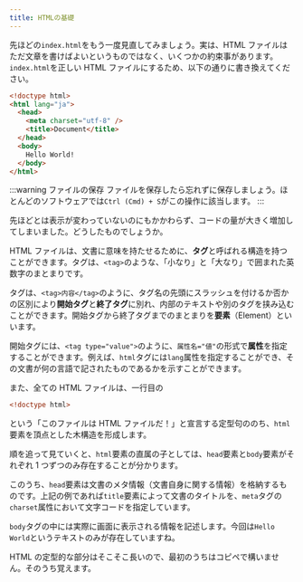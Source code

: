 ```yaml
---
title: HTMLの基礎
---
```


先ほどの`index.html`をもう一度見直してみましょう。実は、HTML ファイルはただ文章を書けばよいというものではなく、いくつかの約束事があります。`index.html`を正しい HTML ファイルにするため、以下の通りに書き換えてください。

```html title="index.html"
<!doctype html>
<html lang="ja">
  <head>
    <meta charset="utf-8" />
    <title>Document</title>
  </head>
  <body>
    Hello World!
  </body>
</html>
```

:::warning ファイルの保存
ファイルを保存したら忘れずに保存しましょう。ほとんどのソフトウェアでは`Ctrl (Cmd) + S`がこの操作に該当します。
:::

先ほどとは表示が変わっていないのにもかかわらず、コードの量が大きく増加してしまいました。どうしたものでしょうか。

HTML ファイルは、文書に意味を持たせるために、**タグ**と呼ばれる構造を持つことができます。タグは、`<tag>`のような、「小なり」と「大なり」で囲まれた英数字のまとまりです。

タグは、`<tag>内容</tag>`のように、タグ名の先頭にスラッシュを付けるか否かの区別により**開始タグ**と**終了タグ**に別れ、内部のテキストや別のタグを挟み込むことができます。開始タグから終了タグまでのまとまりを**要素**（Element）といいます。

開始タグには、`<tag type="value">`のように、`属性名="値"`の形式で**属性**を指定することができます。例えば、`html`タグには`lang`属性を指定することができ、その文書が何の言語で記されたものであるかを示すことができます。

また、全ての HTML ファイルは、一行目の

```html
<!doctype html>
```

という「このファイルは HTML ファイルだ！」と宣言する定型句ののち、`html`要素を頂点とした木構造を形成します。

順を追って見ていくと、`html`要素の直属の子としては、`head`要素と`body`要素がそれぞれ 1 つずつのみ存在することが分かります。

このうち、`head`要素は文書のメタ情報（文書自身に関する情報）を格納するものです。上記の例であれば`title`要素によって文書のタイトルを、`meta`タグの`charset`属性において文字コードを指定しています。

`body`タグの中には実際に画面に表示される情報を記述します。今回は`Hello World`というテキストのみが存在していますね。

HTML の定型的な部分はそこそこ長いので、最初のうちはコピペで構いません。そのうち覚えます。
